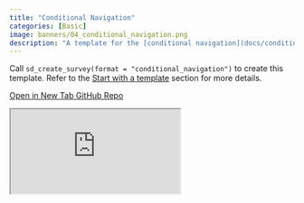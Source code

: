 ```yaml
---
title: "Conditional Navigation"
categories: [Basic]
image: banners/04_conditional_navigation.png
description: "A template for the [conditional navigation](docs/conditional-logic.html#conditional-navigation-of-pages) feature."
---
```


Call `sd_create_survey(format = "conditional_navigation")` to create this template. Refer to the [Start with a template](/docs/getting-started.html#start-with-a-template) section for more details.

<div class="button-container">
  <a href="https://surveydown.shinyapps.io/conditional_navigation/" class="template-button" target="_blank">
    <i class="fas fa-external-link-alt"></i> Open in New Tab
  </a>
  <a href="https://github.com/surveydown-dev/templates" class="template-button" target="_blank">
    <i class="fab fa-github"></i> GitHub Repo
  </a>
</div>

<div class="template-iframe-container">
<iframe src="https://surveydown.shinyapps.io/conditional_navigation/" class="template-iframe"></iframe>
</div>